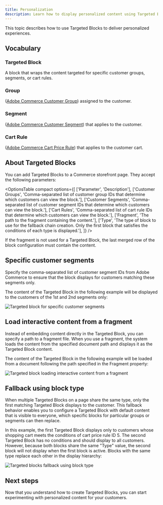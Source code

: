 ```yaml
---
title: Personalization
description: Learn how to display personalized content using Targeted Blocks.
---
```



This topic describes how to use Targeted Blocks to deliver personalized experiences.

## Vocabulary

<Vocabulary>

### Targeted Block

A block that wraps the content targeted for specific customer groups, segments, or cart rules.

### Group

([Adobe Commerce Customer Group](https://experienceleague.adobe.com/en/docs/commerce-admin/customers/customer-groups)) assigned to the customer.

### Segment

([Adobe Commerce Customer Segment](https://experienceleague.adobe.com/en/docs/commerce-admin/customers/segments/customer-segments)) that applies to the customer.

### Cart Rule

([Adobe Commerce Cart Price Rule](https://experienceleague.adobe.com/en/docs/commerce-admin/marketing/promotions/cart-rules/price-rules-cart)) that applies to the customer cart.

</Vocabulary>

## About Targeted Blocks

You can add Targeted Blocks to a Commerce storefront page. They accept the following parameters:

<OptionsTable
  compact
  options={[
    ['Parameter', 'Description'],
    ['Customer Groups', 'Comma-separated list of customer group IDs that determine which customers can view the block.'],
    ['Customer Segments', 'Comma-separated list of customer segment IDs that determine which customers can view the block.'],
    ['Cart Rules', 'Comma-separated list of cart rule IDs that determine which customers can view the block.'],
    ['Fragment', 'The path to the fragment containing the content.'],
    ['Type', 'The type of block to use for the fallback chain creation. Only the first block that satisfies the conditions of each type is displayed.'],
  ]}
/>

If the fragment is not used for a Targeted Block, the last merged row of the block configuration must contain the content.

## Specific customer segments

Specify the comma-separated list of customer segment IDs from Adobe Commerce to ensure that the block displays for customers matching these segments only.

The content of the Targeted Block in the following example will be displayed to the customers of the 1st and 2nd segments only:

<Diagram caption="Targeted block for specific customer segments">![Targeted block for specific customer segments](@images/dropins/personalization/targeted-block.png)</Diagram>

## Load interactive content from a fragment

Instead of embedding content directly in the Targeted Block, you can specify a path to a fragment file. When you use a fragment, the system loads the content from the specified document path and displays it as the Targeted Block content.

The content of the Targeted Block in the following example will be loaded from a document following the path specified in the Fragment property:

<Diagram caption="Targeted block loading interactive content from a fragment">![Targeted block loading interactive content from a fragment](@images/dropins/personalization/targeted-block-fragment.png)</Diagram>

## Fallback using block type

When multiple Targeted Blocks on a page share the same type, only the first matching Targeted Block displays to the customer. This fallback behavior enables you to configure a Targeted Block with default content that is visible to everyone, which specific blocks for particular groups or segments can then replace.

In this example, the first Targeted Block displays only to customers whose shopping cart meets the conditions of cart price rule ID 5. The second Targeted Block has no conditions and should display to all customers. However, because both blocks share the same "Type" value, the second block will not display when the first block is active. Blocks with the same type replace each other in the display hierarchy:

<Diagram caption="Targeted blocks fallback using block type">![Targeted blocks fallback using block type](@images/dropins/personalization/targeted-block-type.png)</Diagram>

## Next steps

Now that you understand how to create Targeted Blocks, you can start experimenting with personalized content for your customers.
